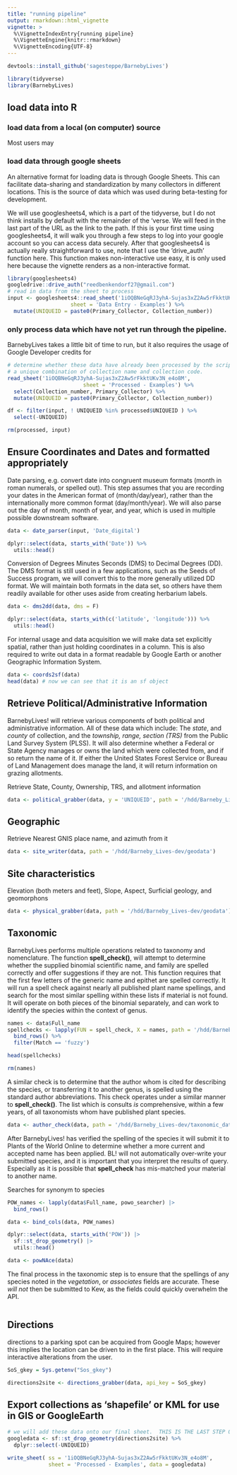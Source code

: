 ```yaml
---
title: "running pipeline"
output: rmarkdown::html_vignette
vignette: >
  %\VignetteIndexEntry{running pipeline}
  %\VignetteEngine{knitr::rmarkdown}
  %\VignetteEncoding{UTF-8}
---
```


```r
devtools::install_github('sagesteppe/BarnebyLives')
```

```r
library(tidyverse)
library(BarnebyLives)
```


## load data into R

### load data from a local (on computer) source

Most users may 

### load data through google sheets

An alternative format for loading data is through Google Sheets. 
This can facilitate data-sharing and standardization by many collectors in different locations. 
This is the source of data which was used during beta-testing for development. 

We will use googlesheets4, which is a part of the tidyverse, but I do not think installs by default with the remainder of the 'verse. 
We will feed in the last part of the URL as the link to the path. 
If this is your first time using googlesheets4, it will walk you through a few steps to log into your google account so you can access data securely. 
After that googlesheets4 is actually really straightforward to use, note that I use the 'drive_auth' function here. 
This function makes non-interactive use easy, it is only used here because the vignette renders as a non-interactive format. 

```r

library(googlesheets4)
googledrive::drive_auth("reedbenkendorf27@gmail.com")
# read in data from the sheet to process
input <- googlesheets4::read_sheet('1iOQBNeGqRJ3yhA-Sujas3xZ2Aw5rFkktUKv3N_e4o8M', 
                    sheet = 'Data Entry - Examples') %>% 
  mutate(UNIQUEID = paste0(Primary_Collector, Collection_number))

```


### only process data which have not yet run through the pipeline. 

BarnebyLives takes a little bit of time to run, but it also requires the usage of Google Developer credits for 

```r

# determine whether these data have already been processed by the script, using
# a unique combination of collection name and collection code. 
read_sheet('1iOQBNeGqRJ3yhA-Sujas3xZ2Aw5rFkktUKv3N_e4o8M',
                        sheet = 'Processed - Examples') %>% 
  select(Collection_number, Primary_Collector) %>% 
  mutate(UNIQUEID = paste0(Primary_Collector, Collection_number))

df <- filter(input, ! UNIQUEID %in% processed$UNIQUEID ) %>% 
  select(-UNIQUEID)

rm(processed, input)
```


## Ensure Coordinates and Dates and formatted appropriately

Date parsing, e.g. convert date into congruent museum formats (month in roman numerals, or spelled out).
This step assumes that you are recording your dates in the American format of (month/day/year), rather than the internationally more common format (day/month/year). We will also parse out the day of month, month of year, and year, which is used in multiple possible downstream software.

```r
data <- date_parser(input, 'Date_digital')

dplyr::select(data, starts_with('Date')) %>% 
  utils::head()
```

Conversion of Degrees Minutes Seconds (DMS) to Decimal Degrees (DD). 
The DMS format is still used in a few applications, such as the Seeds of Success program, we will convert this to the more generally utilized DD format. We will maintain both formats in the data set, so others have them readily available for other uses aside from creating herbarium labels. 

```r
data <- dms2dd(data, dms = F)

dplyr::select(data, starts_with(c('latitude', 'longitude'))) %>% 
  utils::head()
```

For internal usage and data acquisition we will make data set explicitly spatial, rather than just holding coordinates in a column. 
This is also required to write out data in a format readable by Google Earth or another Geographic Information System. 

```r
data <- coords2sf(data)
head(data) # now we can see that it is an sf object
```


## Retrieve Political/Administrative Information

BarnebyLives! will retrieve various components of both political and administrative information. All of these data which include: The *state*, and *county* of collection, and the *township, range, section (TRS)* from the Public Land Survey System (PLSS). 
It will also determine whether a Federal or State Agency manages or owns the land which were collected from, and if so return the name of it. 
If either the United States Forest Service or Bureau of Land Management does manage the land, it will return information on grazing allotments.

Retrieve State, County, Ownership, TRS, and allotment information
```r
data <- political_grabber(data, y = 'UNIQUEID', path = '/hdd/Barneby_Lives-dev/geodata')
```

## Geographic

Retrieve Nearest GNIS place name, and azimuth from it
```r
data <- site_writer(data, path = '/hdd/Barneby_Lives-dev/geodata')
```

## Site characteristics

Elevation (both meters and feet), Slope, Aspect, Surficial geology, and geomorphons

```r
data <- physical_grabber(data, path = '/hdd/Barneby_Lives-dev/geodata')
```

## Taxonomic

BarnebyLives performs multiple operations related to taxonomy and nomenclature. 
The function **spell_check()**, will attempt to determine whether the supplied binomial scientific name, and family are spelled correctly and offer suggestions if they are not. 
This function requires that the first few letters of the generic name and epithet are spelled correctly. 
It will run a spell check against nearly all published plant name spellings, and search for the most similar spelling within these lists if material is not found. 
It will operate on both pieces of the binomial separately, and can work to identify the species within the context of genus. 

```r

names <- data$Full_name
spellchecks <- lapply(FUN = spell_check, X = names, path = '/hdd/Barneby_Lives-dev/taxonomic_data') |>
  bind_rows() %>% 
  filter(Match == 'fuzzy')

head(spellchecks)

rm(names)
```

A similar check is to determine that the author whom is cited for describing the species, or transferring it to another genus, is spelled using the standard author abbreviations.
This check operates under a similar manner to **spell_check()**.
The list which is consults *is* comprehensive, within a few years, of all taxonomists whom have published plant species. 

```r
data <- author_check(data, path = '/hdd/Barneby_Lives-dev/taxonomic_data')
```

After BarnebyLives! has verified the spelling of the species it will submit it to Plants of the World Online to determine whether a more current and accepted name has been applied. 
BL! will not automatically over-write your submitted species, and it is important that you interpret the results of query.
Especially as it is possible that **spell_check** has mis-matched your material to another name. 

Searches for synonym to species
```r

POW_names <- lapply(data$Full_name, powo_searcher) |>
  bind_rows()

data <- bind_cols(data, POW_names)

dplyr::select(data, starts_with('POW')) |>
  sf::st_drop_geometry() |>
  utils::head()

data <- powNAce(data)

```

The final process in the taxonomic step is to ensure that the spellings of any species noted in the *vegetation*, or *associates* fields are accurate. These *will not* then be submitted to Kew, as the fields could quickly overwhelm the API. 

```r

```


## Directions

directions to a parking spot can be acquired from Google Maps; however this implies the location can be driven to in the first place. 
This will require interactive alterations from the user.

```r
SoS_gkey = Sys.getenv("Sos_gkey")

directions2site <- directions_grabber(data, api_key = SoS_gkey)
```


## Export collections as 'shapefile' or KML for use in GIS or GoogleEarth

```r

# we will add these data onto our final sheet.  THIS IS THE LAST STEP OF THIS TUTORIAL
googledata <- sf::st_drop_geometry(directions2site) %>% 
  dplyr::select(-UNIQUEID)

write_sheet( ss = '1iOQBNeGqRJ3yhA-Sujas3xZ2Aw5rFkktUKv3N_e4o8M', 
             sheet = 'Processed - Examples', data = googledata) 

```


```r

```


